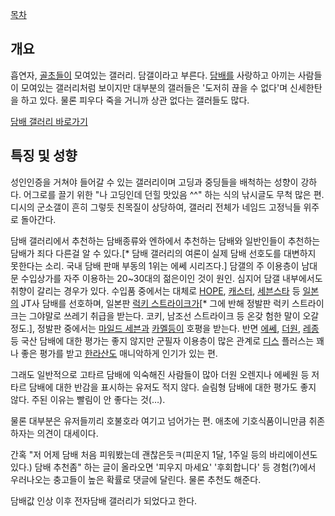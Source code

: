 [[목차]]
== 개요 ==
흡연자, [[골초]]들이 모여있는 갤러리. 담갤이라고 부른다. [[담배]]를 사랑하고 아끼는 사람들이 모여있는 갤러리처럼 보이지만 대부분의 갤러들은 '도저히 끊을 수 없다'며 신세한탄을 하고 있다. 물론 피우다 죽을 거니까 상관 없다는 갤러들도 많다.

[http://gall.dcinside.com/list.php?id=tabaco 담배 갤러리 바로가기]

== 특징 및 성향 ==
성인인증을 거쳐야 들어갈 수 있는 갤러리이며 고딩과 중딩들을 배척하는 성향이 강하다. 어그로를 끌기 위한 "나 고딩인데 던힐 맛있음 ^^" 하는 식의 낚시글도 무척 많은 편. 디시의 군소갤이 흔히 그렇듯 친목질이 상당하여, 갤러리 전체가 네임드 고정닉들 위주로 돌아간다.

담배 갤러리에서 추천하는 담배종류와 엔하에서 추천하는 담배와 일반인들이 추천하는 담배가 죄다 다른걸 알 수 있다.[* 담배 갤러리의 여론이 실제 담배 선호도를 대변하지 못한다는 소리. 국내 담배 판매 부동의 1위는 에쎄 시리즈다.] 담갤의 주 이용층이 남대문 수입상가를 자주 이용하는 20~30대의 젊은이인 것이 원인. 심지어 담갤 내부에서도 취향이 갈리는 경우가 있다. 수입품 중에서는 대체로 [[HOPE]], [[캐스터]], [[세븐스타]] 등 [[일본]]의 JT사 담배를 선호하며, 일본판 [[럭키 스트라이크]]가[* 그에 반해 정발판 럭키 스트라이크는 그야말로 쓰레기 취급을 받는다. 코키, 남조선 스트라이크 등 온갖 험한 말이 오갈 정도.], 정발판 중에서는 [[마일드 세븐]]과 [[카멜]]등이 호평을 받는다. 반면 [[에쎄]], [[더원]], [[레종]] 등 국산 담배에 대한 평가는 좋지 않지만 군필자 이용층이 많은 관계로 [[디스]] 플러스는 꽤나 좋은 평가를 받고 [[한라산]]도 매니악하게 인기가 있는 편.

그래도 일반적으로 고타르 담배에 익숙해진 사람들이 많아 더원 오렌지나 에쎄원 등 저타르 담배에 대한 반감을 표시하는 유저도 적지 않다. 슬림형 담배에 대한 평가도 좋지 않다. 주된 이유는 빨림이 안 좋다는 것(…).

물론 대부분은 유저들끼리 호불호라 여기고 넘어가는 편. 애초에 기호식품이니만큼 취존하자는 의견이 대세이다.

간혹 "저 어제 담배 처음 피워봤는데 괜찮은듯ㅋ(피운지 1달, 1주일 등의 바리에이션도 있다.) 담배 추천좀" 하는 글이 올라오면 '피우지 마세요' '후회합니다' 등 경험(?)에서 우러나오는 충고들이 높은 확률로 댓글에 달린다. 물론 추천도 해준다.

담배값 인상 이후 전자담배 갤러리가 되었다고 한다.
